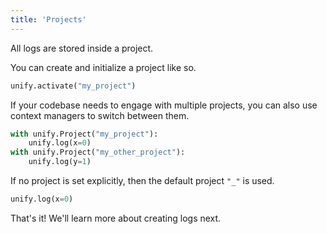 ```yaml
---
title: 'Projects'
---
```


All logs are stored inside a project.

You can create and initialize a project like so.

```python
unify.activate("my_project")
```

If your codebase needs to engage with multiple projects, you can also use context managers to switch between them.

```python
with unify.Project("my_project"):
    unify.log(x=0)
with unify.Project("my_other_project"):
    unify.log(y=1)
```

If no project is set explicitly, then the default project `"_"` is used.

```python
unify.log(x=0)
```

That's it! We'll learn more about creating logs next.